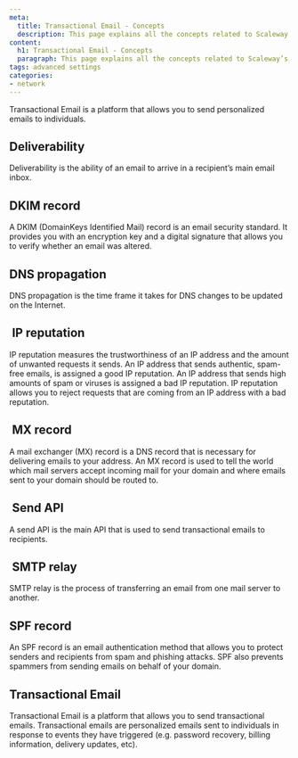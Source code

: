 ```yaml
---
meta:
  title: Transactional Email - Concepts
  description: This page explains all the concepts related to Scaleway’s Transactional Email service
content:
  h1: Transactional Email - Concepts
  paragraph: This page explains all the concepts related to Scaleway’s Transactional Email service
tags: advanced settings
categories:
- network
---
```


Transactional Email is a platform that allows you to send personalized emails to individuals.

<Concept opened>

## Deliverability

Deliverability is the ability of an email to arrive in a recipient’s main email inbox.

</Concept>

<Concept opened>

## DKIM record

A DKIM (DomainKeys Identified Mail) record is an email security standard. It provides you with an encryption key and a digital signature that allows you to verify whether an email was altered.

</Concept>

<Concept>

## DNS propagation

DNS propagation is the time frame it takes for DNS changes to be updated on the Internet.

</Concept>

<Concept>

##  IP reputation

IP reputation measures the trustworthiness of an IP address and the amount of unwanted requests it sends. An IP address that sends authentic, spam-free emails, is assigned a good IP reputation. An IP address that sends high amounts of spam or viruses is assigned a bad IP reputation. IP reputation allows you to reject requests that are coming from an IP address with a bad reputation.

</Concept>

<Concept>

##  MX record

A mail exchanger (MX) record is a DNS record that is necessary for delivering emails to your address. An MX record is used to tell the world which mail servers accept incoming mail for your domain and where emails sent to your domain should be routed to.

</Concept>

<Concept>

##  Send API

A send API is the main API that is used to send transactional emails to recipients.

</Concept>

<Concept>

##  SMTP relay

SMTP relay is the process of transferring an email from one mail server to another.

</Concept>

<Concept opened>

## SPF record

An SPF record is an email authentication method that allows you to protect senders and recipients from spam and phishing attacks. SPF also prevents spammers from sending emails on behalf of your domain. 

</Concept>


<Concept opened>

## Transactional Email

Transactional Email is a platform that allows you to send transactional emails. Transactional emails are personalized emails sent to individuals in response to events they have triggered (e.g. password recovery, billing information, delivery updates, etc). 

</Concept>
